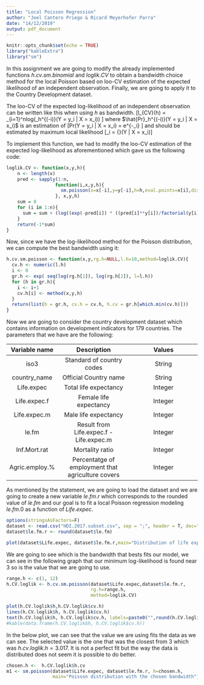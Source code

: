 ---
title: "Local Poisson Regression"
author: "Joel Cantero Priego & Ricard Meyerhofer Parra"
date: "14/12/2019"
output: pdf_document
---

```{r setup, include=FALSE}
knitr::opts_chunk$set(echo = TRUE)
library("kableExtra")
library("sm")
```

\section{Introduction}
In this assignment we are going to modify the already implemented functions $h.cv.sm.binomial$ and $loglik.CV$ to obtain a bandwidth choice method for the local Poisson based on loo-CV estimation of the expected likelihood of an independent observation.  Finally, we are going to apply it to the Country Development dataset.

\section{Bandwidth Choice for Local Possion Regression}
The loo-CV of the expected log-likelihood of an independent observation can be written like this when using $h$ as bandwidth.
\[l_{CV}(h) = \frac{1}{n}\sum_{i=1}^nlog(\hat{Pr}_h^{(-i)}(Y = y_i | X = x_i)) \]
where $\hat{Pr}_h^{(-i)}(Y = y_i | X = x_i)$ is an estimation of 
\[Pr(Y = y_i | X = x_i) = e^{-\lambda_i} \frac{\lambda_i^{y_i}}{y_i!} \]
and should be estimated by maximum local likelihood 
\[\lambda_i = {\rm I\!E}(Y | X = x_i)\]


To implement this function, we had to modify the loo-CV estimation of the expected log-likelihood as aforementioned which gave us the following code:

```{r}
loglik.CV <- function(x,y,h){
    n <- length(x)
    pred <- sapply(1:n, 
                  function(i,x,y,h){
                    sm.poisson(x=x[-i],y=y[-i],h=h,eval.points=x[i],display="none")$estimate
                  }, x,y,h)
    sum = 0
    for (i in 1:n){
      sum = sum + (log((exp(-pred[i]) * ((pred[i]**y[i])/factorial(y[i])))))/n
    }
    return(-1*sum)
}
```

Now, since we have the log-likelihood method for the Poisson distribution, we can compute the best bandwidth using it:
```{r}
h.cv.sm.poisson <- function(x,y,rg.h=NULL,l.h=10,method=loglik.CV){
  cv.h <- numeric(l.h)
  i <- 0
  gr.h <- exp( seq(log(rg.h[1]), log(rg.h[2]), l=l.h))
  for (h in gr.h){
    i <- i+1
    cv.h[i] <- method(x,y,h)
  }
  return(list(h = gr.h, cv.h = cv.h, h.cv = gr.h[which.min(cv.h)]))
}
```

\section{Local Poisson regression for the Country Development Dataset}

Now we are going to consider the country development dataset which contains information on development indicators for 179 countries. The parameters that we have are the following:

Variable name         | Description                          | Values
:--------------:|:-------------------------------------:|:-------------------------------------:
iso3| Standard of country codes | String |
country_name| Official Country name |	String |
Life.expec| Total life expectancy | Integer |
Life.expec.f| Female life expectancy | Integer |
Life.expec.m| Male life expectancy	| Integer |
le.fm| Result from Life.expec.f - Life.expec.m	| Integer |
Inf.Mort.rat|  Mortality ratio | Integer |
Agric.employ.%| Percentatge of employment that agriculture covers | Integer |

As mentioned by the statement, we are going to load the dataset and we are going to create a new variable $le.fm.r$ which corresponds to the rounded value of $le.fm$ and our goal is to fit a local Poisson regression modeling $le.fm.0$ as a function of $Life.expec$.

```{r}
options(stringsAsFactors=F)
dataset <- read.csv("HDI.2017.subset.csv", sep = ";", header = T, dec=",")
dataset$le.fm.r <- round(dataset$le.fm)
```

```{r, fig.height=6, fig.width=12}
plot(dataset$Life.expec, dataset$le.fm.r,main="Distribution of life expectancy from our dataset", xlab="Life.expec", ylab = "Rounded Life.fm" )
```

We are going to see which is the bandwidth that bests fits our model, we can see in the following graph that our minimum log-likelihood is found near 3 so is the value that we are going to use.
```{r, fig.height=6, fig.width=12}
range.h <- c(1, 12)
h.CV.loglik <- h.cv.sm.poisson(dataset$Life.expec,dataset$le.fm.r, 
                               rg.h=range.h, 
                               method=loglik.CV)
```

```{r, echo=FALSE, fig.height=6, fig.width=12}
plot(h.CV.loglik$h,h.CV.loglik$cv.h)
lines(h.CV.loglik$h, h.CV.loglik$cv.h)
text(h.CV.loglik$h, h.CV.loglik$cv.h, labels=paste0("",round(h.CV.loglik$cv.h,4)), cex= 1.2)
#kable(data.frame(h.CV.loglik$h, h.CV.loglik$cv.h))
```

In the below plot, we can see that the value we are using fits the data as we can see. The selected value is the one that was the closest from 3 which was $h.cv.loglik.h =3.017$. It is not a perfect fit but the way the data is distributed does not seem it is possible to do better.
```{r, echo=FALSE, fig.height=6, fig.width=12}
chosen.h <-  h.CV.loglik$h.cv
m1 <- sm.poisson(dataset$Life.expec, dataset$le.fm.r, h=chosen.h, 
                 main="Poisson distribution with the chosen bandwidth")
```